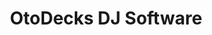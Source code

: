 ---
title: 'OtoDecks DJ Software'
image: '/images/otodecks_screenshot.png'
shouldPublish: 'yes'
publishedAt: '2023-03-11'
summary: 'DJ playback/mixing software, written in C++, using the Juce framework'
---